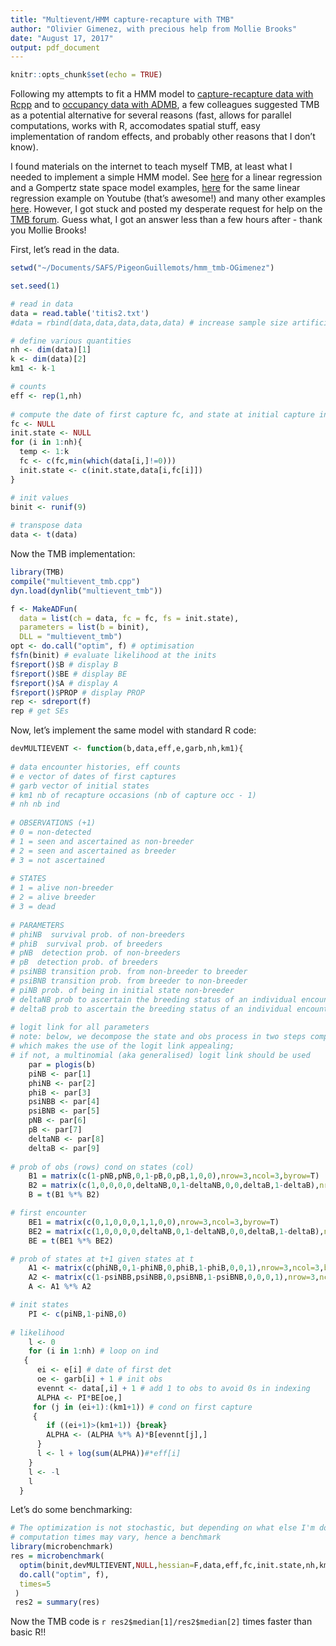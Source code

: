 ```yaml
---
title: "Multievent/HMM capture-recapture with TMB"
author: "Olivier Gimenez, with precious help from Mollie Brooks"
date: "August 17, 2017"
output: pdf_document
---
```


```r
knitr::opts_chunk$set(echo = TRUE)
```

Following my attempts to fit a HMM model to [capture-recapture data with Rcpp](https://github.com/oliviergimenez/multieventRcpp) and to [occupancy data with ADMB](https://github.com/oliviergimenez/occupancy_in_ADMB), a few colleagues suggested TMB as a potential alternative for several reasons (fast, allows for parallel computations, works with R, accomodates spatial stuff, easy implementation of random effects, and probably other reasons that I don't know).

I found materials on the internet to teach myself TMB, at least what I needed to implement a simple HMM model. See [here](http://seananderson.ca/2014/10/17/tmb.html) for a linear regression and a Gompertz state space model examples, [here](https://www.youtube.com/watch?v=A5CLrhzNzVU) for the same linear regression example on Youtube (that's awesome!) and many other examples [here](http://kaskr.github.io/adcomp/examples.html). However, I got stuck and posted my desperate request for help on the [TMB forum](https://groups.google.com/forum/#!forum/tmb-users). Guess what, I got an answer less than a few hours after - thank you Mollie Brooks!

First, let's read in the data.

```r
setwd("~/Documents/SAFS/PigeonGuillemots/hmm_tmb-OGimenez")

set.seed(1)

# read in data
data = read.table('titis2.txt')
#data = rbind(data,data,data,data,data) # increase sample size artificially

# define various quantities
nh <- dim(data)[1]
k <- dim(data)[2]
km1 <- k-1

# counts
eff <- rep(1,nh)
  
# compute the date of first capture fc, and state at initial capture init.state
fc <- NULL
init.state <- NULL
for (i in 1:nh){
  temp <- 1:k
  fc <- c(fc,min(which(data[i,]!=0)))
  init.state <- c(init.state,data[i,fc[i]])
}

# init values
binit <- runif(9)
  
# transpose data
data <- t(data)
```

Now the TMB implementation:

```r
library(TMB)
compile("multievent_tmb.cpp")
dyn.load(dynlib("multievent_tmb"))
```

```r
f <- MakeADFun(
  data = list(ch = data, fc = fc, fs = init.state), 
  parameters = list(b = binit),
  DLL = "multievent_tmb")
opt <- do.call("optim", f) # optimisation
f$fn(binit) # evaluate likelihood at the inits
f$report()$B # display B
f$report()$BE # display BE
f$report()$A # display A
f$report()$PROP # display PROP
rep <- sdreport(f)
rep # get SEs
```

Now, let's implement the same model with standard R code:

```r
devMULTIEVENT <- function(b,data,eff,e,garb,nh,km1){
    
# data encounter histories, eff counts
# e vector of dates of first captures
# garb vector of initial states 
# km1 nb of recapture occasions (nb of capture occ - 1)
# nh nb ind
    
# OBSERVATIONS (+1)
# 0 = non-detected
# 1 = seen and ascertained as non-breeder
# 2 = seen and ascertained as breeder
# 3 = not ascertained
    
# STATES
# 1 = alive non-breeder
# 2 = alive breeder
# 3 = dead
    
# PARAMETERS
# phiNB  survival prob. of non-breeders
# phiB  survival prob. of breeders
# pNB  detection prob. of non-breeders
# pB  detection prob. of breeders
# psiNBB transition prob. from non-breeder to breeder
# psiBNB transition prob. from breeder to non-breeder
# piNB prob. of being in initial state non-breeder
# deltaNB prob to ascertain the breeding status of an individual encountered as non-breeder
# deltaB prob to ascertain the breeding status of an individual encountered as breeder
    
# logit link for all parameters
# note: below, we decompose the state and obs process in two steps composed of binomial events, 
# which makes the use of the logit link appealing; 
# if not, a multinomial (aka generalised) logit link should be used
    par = plogis(b)
    piNB <- par[1]
    phiNB <- par[2]
    phiB <- par[3]
    psiNBB <- par[4]
    psiBNB <- par[5]
    pNB <- par[6]
    pB <- par[7]
    deltaNB <- par[8]
    deltaB <- par[9]
    
# prob of obs (rows) cond on states (col)
    B1 = matrix(c(1-pNB,pNB,0,1-pB,0,pB,1,0,0),nrow=3,ncol=3,byrow=T)
    B2 = matrix(c(1,0,0,0,0,deltaNB,0,1-deltaNB,0,0,deltaB,1-deltaB),nrow=3,ncol=4,byrow=T)
    B = t(B1 %*% B2)

# first encounter
    BE1 = matrix(c(0,1,0,0,0,1,1,0,0),nrow=3,ncol=3,byrow=T)
    BE2 = matrix(c(1,0,0,0,0,deltaNB,0,1-deltaNB,0,0,deltaB,1-deltaB),nrow=3,ncol=4,byrow=T)
    BE = t(BE1 %*% BE2) 

# prob of states at t+1 given states at t
    A1 <- matrix(c(phiNB,0,1-phiNB,0,phiB,1-phiB,0,0,1),nrow=3,ncol=3,byrow=T)
    A2 <- matrix(c(1-psiNBB,psiNBB,0,psiBNB,1-psiBNB,0,0,0,1),nrow=3,ncol=3,byrow=T)
    A <- A1 %*% A2

# init states
    PI <- c(piNB,1-piNB,0)
    
# likelihood
    l <- 0
    for (i in 1:nh) # loop on ind
   {
      ei <- e[i] # date of first det
      oe <- garb[i] + 1 # init obs
      evennt <- data[,i] + 1 # add 1 to obs to avoid 0s in indexing
      ALPHA <- PI*BE[oe,]
     for (j in (ei+1):(km1+1)) # cond on first capture
     {
        if ((ei+1)>(km1+1)) {break}
        ALPHA <- (ALPHA %*% A)*B[evennt[j],]
      }
      l <- l + log(sum(ALPHA))#*eff[i]
    }
    l <- -l
    l
  }
```


Let's do some benchmarking:
```r
# The optimization is not stochastic, but depending on what else I'm doing, 
# computation times may vary, hence a benchmark
library(microbenchmark)
res = microbenchmark(
  optim(binit,devMULTIEVENT,NULL,hessian=F,data,eff,fc,init.state,nh,km1,method="BFGS"),
  do.call("optim", f),
  times=5
 )
 res2 = summary(res)
```

Now the TMB code is `r res2$median[1]/res2$median[2]` times faster than basic R!!

